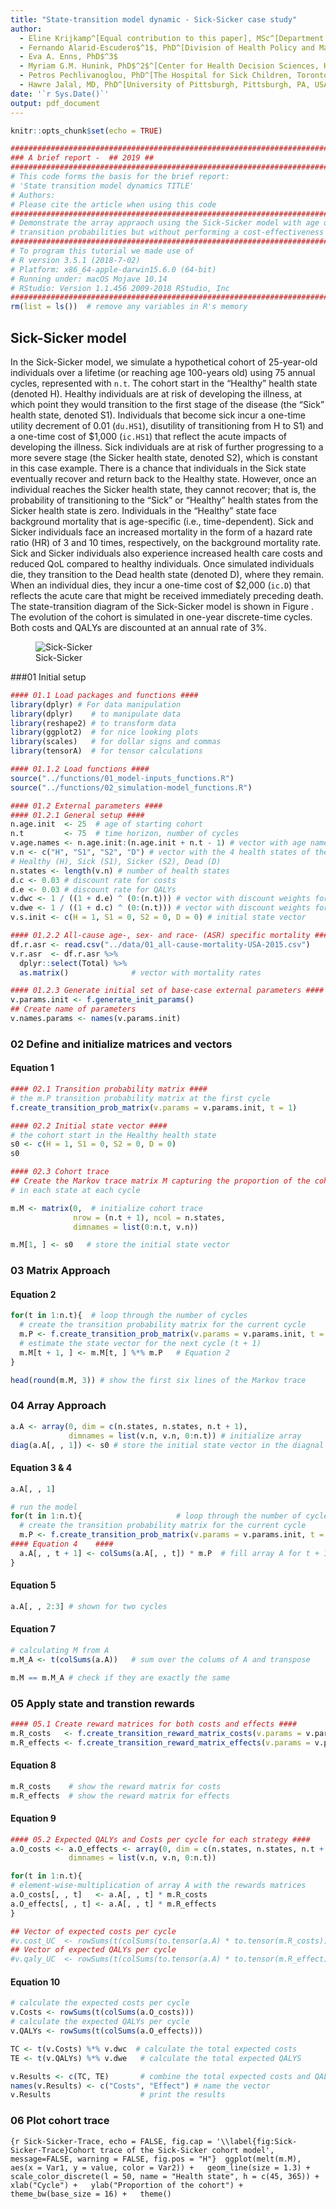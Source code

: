 ```yaml
---
title: "State-transition model dynamic - Sick-Sicker case study"
author: 
  - Eline Krijkamp^[Equal contribution to this paper], MSc^[Department of Epidemiology, Erasmus MC, University Medical Center, Rotterdam, The Netherlands]
  - Fernando Alarid-Escudero$^1$, PhD^[Division of Health Policy and Management, University of Minnesota School of Public Health, Minneapolis, MN, USA]
  - Eva A. Enns, PhD$^3$
  - Myriam G.M. Hunink, PhD$^2$^[Center for Health Decision Sciences, Harvard T.H. Chan School of Public Health, Boston, USA]
  - Petros Pechlivanoglou, PhD^[The Hospital for Sick Children, Toronto and University of Toronto, Toronto, Ontario, Canada]
  - Hawre Jalal, MD, PhD^[University of Pittsburgh, Pittsburgh, PA, USA]
date: '`r Sys.Date()`'
output: pdf_document
---
```


```r
knitr::opts_chunk$set(echo = TRUE)
```

```r
###############################################################################
### A brief report -  ## 2019 ##
################################################################################
# This code forms the basis for the brief report: 
# 'State transition model dynamics TITLE' 
# Authors: 
# Please cite the article when using this code
################################################################################
# Demonstrate the array appraoch using the Sick-Sicker model with age dependent
# transition probabilities but without performing a cost-effectiveness analysis.
################################################################################
# To program this tutorial we made use of 
# R version 3.5.1 (2018-7-02)
# Platform: x86_64-apple-darwin15.6.0 (64-bit)
# Running under: macOS Mojave 10.14
# RStudio: Version 1.1.456 2009-2018 RStudio, Inc
################################################################################
rm(list = ls())  # remove any variables in R's memory 
```

## Sick-Sicker model
In the Sick-Sicker model, we simulate a hypothetical cohort of 25-year-old individuals over a lifetime (or reaching age 100-years old) using 75 annual cycles, represented with `n.t`. The cohort start in the "Healthy" health state (denoted H). Healthy individuals are at risk of developing the illness, at which point they would transition to the first stage of the disease (the "Sick" health state, denoted S1). Individuals that become sick incur a one-time utility decrement of 0.01 (`du.HS1`), disutility of transitioning from H to S1) and a one-time cost of \$1,000 (`ic.HS1`) that reflect the acute impacts of developing the illness. Sick individuals are at risk of further progressing to a more severe stage (the Sicker health state, denoted S2), which is constant in this case example. There is a chance that individuals in the Sick state eventually recover and return back to the Healthy state. However, once an individual reaches the Sicker health state, they cannot recover; that is, the probability of transitioning to the "Sick" or "Healthy" health states from the Sicker health state is zero. Individuals in the "Healthy" state face background mortality that is age-specific (i.e., time-dependent). Sick and Sicker individuals face an increased mortality in the form of a hazard rate ratio (HR) of 3 and 10 times, respectively, on the background mortality rate. Sick and Sicker individuals also experience increased health care costs and reduced QoL compared to healthy individuals. Once simulated individuals die, they transition to the Dead health state (denoted D), where they remain. When an individual dies, they incur a one-time cost of \$2,000 (`ic.D`) that reflects the acute care that might be received immediately preceding death. The state-transition diagram of the Sick-Sicker model is shown in Figure \ref{fig:STM Sick-Sicker}. The evolution of the cohort is simulated in one-year discrete-time cycles. Both costs and QALYs are discounted at an annual rate of 3%.


![Sick-Sicker \label{fig:STM Sick-Sicker}](../figures/Sick-Sicker figure.png)



###01 Initial setup 
```r
#### 01.1 Load packages and functions ####
library(dplyr) # For data manipulation
library(dplyr)    # to manipulate data
library(reshape2) # to transform data
library(ggplot2)  # for nice looking plots
library(scales)   # for dollar signs and commas
library(tensorA)  # for tensor calculations 

#### 01.1.2 Load functions ####
source("../functions/01_model-inputs_functions.R")
source("../functions/02_simulation-model_functions.R")

#### 01.2 External parameters ####
#### 01.2.1 General setup ####
n.age.init  <- 25  # age of starting cohort
n.t         <- 75  # time horizon, number of cycles
v.age.names <- n.age.init:(n.age.init + n.t - 1) # vector with age names
v.n <- c("H", "S1", "S2", "D") # vector with the 4 health states of the model:
# Healthy (H), Sick (S1), Sicker (S2), Dead (D)
n.states <- length(v.n) # number of health states 
d.c <- 0.03 # discount rate for costs 
d.e <- 0.03 # discount rate for QALYs
v.dwc <- 1 / ((1 + d.e) ^ (0:(n.t))) # vector with discount weights for costs
v.dwe <- 1 / ((1 + d.c) ^ (0:(n.t))) # vector with discount weights for QALYs
v.s.init <- c(H = 1, S1 = 0, S2 = 0, D = 0) # initial state vector

#### 01.2.2 All-cause age-, sex- and race- (ASR) specific mortality ####
df.r.asr <- read.csv("../data/01_all-cause-mortality-USA-2015.csv")
v.r.asr  <- df.r.asr %>%
  dplyr::select(Total) %>%
  as.matrix()              # vector with mortality rates

#### 01.2.3 Generate initial set of base-case external parameters ####
v.params.init <- f.generate_init_params()
## Create name of parameters
v.names.params <- names(v.params.init)
```


### 02 Define and initialize matrices and vectors ####
#### Equation 1
```r
#### 02.1 Transition probability matrix ####
# the m.P transition probability matrix at the first cycle
f.create_transition_prob_matrix(v.params = v.params.init, t = 1) 

#### 02.2 Initial state vector ####
# the cohort start in the Healthy health state
s0 <- c(H = 1, S1 = 0, S2 = 0, D = 0)
s0

#### 02.3 Cohort trace  
## Create the Markov trace matrix M capturing the proportion of the cohort 
# in each state at each cycle

m.M <- matrix(0,  # initialize cohort trace
              nrow = (n.t + 1), ncol = n.states, 
              dimnames = list(0:n.t, v.n))

m.M[1, ] <- s0   # store the initial state vector
```

### 03 Matrix Approach    
#### Equation 2   
```r
for(t in 1:n.t){  # loop through the number of cycles
  # create the transition probability matrix for the current cycle
  m.P <- f.create_transition_prob_matrix(v.params = v.params.init, t = t) 
  # estimate the state vector for the next cycle (t + 1)
  m.M[t + 1, ] <- m.M[t, ] %*% m.P   # Equation 2   
}

head(round(m.M, 3)) # show the first six lines of the Markov trace
```

### 04 Array Approach     
```r
a.A <- array(0, dim = c(n.states, n.states, n.t + 1),
             dimnames = list(v.n, v.n, 0:n.t)) # initialize array
diag(a.A[, , 1]) <- s0 # store the initial state vector in the diagnal of A
```

#### Equation 3 & 4  
```r
a.A[, , 1]

# run the model 
for(t in 1:n.t){                     # loop through the number of cycles
  # create the transition probability matrix for the current cycle
  m.P <- f.create_transition_prob_matrix(v.params = v.params.init, t = t) 
#### Equation 4    #### 
  a.A[, , t + 1] <- colSums(a.A[, , t]) * m.P  # fill array A for t + 1 
}
```

#### Equation 5   
```r
a.A[, , 2:3] # shown for two cycles
```

#### Equation 7 
```r
# calculating M from A 
m.M_A <- t(colSums(a.A))   # sum over the colums of A and transpose 
```

```r
m.M == m.M_A # check if they are exactly the same
```


### 05 Apply state and transtion rewards 
```r
#### 05.1 Create reward matrices for both costs and effects #### 
m.R_costs   <- f.create_transition_reward_matrix_costs(v.params = v.params.init)
m.R_effects <- f.create_transition_reward_matrix_effects(v.params = v.params.init)
```

#### Equation 8   
```r
m.R_costs    # show the reward matrix for costs
m.R_effects  # show the reward matrix for effects
```

#### Equation 9 
```r
#### 05.2 Expected QALYs and Costs per cycle for each strategy ####
a.O_costs <- a.O_effects <- array(0, dim = c(n.states, n.states, n.t + 1),
             dimnames = list(v.n, v.n, 0:n.t))

for(t in 1:n.t){ 
# element-wise-multiplication of array A with the rewards matrices
a.O_costs[, , t]   <- a.A[, , t] * m.R_costs   
a.O_effects[, , t] <- a.A[, , t] * m.R_effects 
}
```

```r
## Vector of expected costs per cycle
#v.cost_UC  <- rowSums(t(colSums(to.tensor(a.A) * to.tensor(m.R_costs))))
## Vector of expected QALYs per cycle
#v.qaly_UC  <- rowSums(t(colSums(to.tensor(a.A) * to.tensor(m.R_effect))))
```

#### Equation 10 
```r
# calculate the expected costs per cycle
v.Costs <- rowSums(t(colSums(a.O_costs))) 
# calculate the expected QALYs per cycle
v.QALYs <- rowSums(t(colSums(a.O_effects))) 

TC <- t(v.Costs) %*% v.dwc  # calculate the total expected costs
TE <- t(v.QALYs) %*% v.dwe   # calculate the total expected QALYS

v.Results <- c(TC, TE)       # combine the total expected costs and QALYs
names(v.Results) <- c("Costs", "Effect") # name the vector
v.Results                    # print the results  
```


### 06 Plot cohort trace
```{r Sick-Sicker-Trace, echo = FALSE, fig.cap = '\\label{fig:Sick-Sicker-Trace}Cohort trace of the Sick-Sicker cohort model', message=FALSE, warning = FALSE, fig.pos = "H"} 
ggplot(melt(m.M), aes(x = Var1, y = value, color = Var2)) +
  geom_line(size = 1.3) +
  scale_color_discrete(l = 50, name = "Health state", h = c(45, 365)) +
  xlab("Cycle") +
  ylab("Proportion of the cohort") +
  theme_bw(base_size = 16) +
  theme()
```

